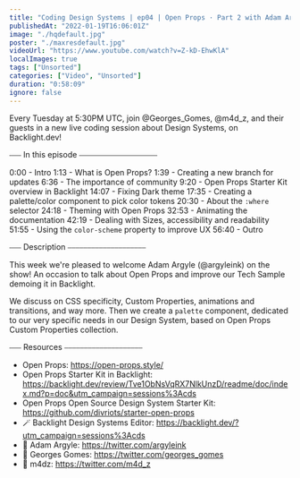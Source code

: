 ```yaml
---
title: "Coding Design Systems | ep04 | Open Props · Part 2 with Adam Argyle"
publishedAt: "2022-01-19T16:06:01Z"
image: "./hqdefault.jpg"
poster: "./maxresdefault.jpg"
videoUrl: "https://www.youtube.com/watch?v=Z-kD-EhwKlA"
localImages: true
tags: ["Unsorted"]
categories: ["Video", "Unsorted"]
duration: "0:58:09"
ignore: false
---
```


Every Tuesday at 5:30PM UTC, join @Georges_Gomes, @m4d_z, and their guests in a new live coding session about Design Systems, on Backlight.dev!

⎯⎯⎯ In this episode ⎯⎯⎯⎯⎯⎯⎯⎯⎯⎯⎯⎯⎯⎯⎯⎯⎯⎯⎯⎯

0:00 - Intro
1:13 - What is Open Props?
1:39 - Creating a new branch for updates
6:36 - The importance of community
9:20 - Open Props Starter Kit overview in Backlight
14:07 - Fixing Dark theme
17:35 - Creating a palette/color component to pick color tokens
20:30 - About the `:where` selector
24:18 - Theming with Open Props
32:53 - Animating the documentation
42:19 - Dealing with Sizes, accessibility and readability
51:55 - Using the `color-scheme` property to improve UX
56:40 - Outro

⎯⎯⎯ Description ⎯⎯⎯⎯⎯⎯⎯⎯⎯⎯⎯⎯⎯⎯⎯⎯⎯⎯⎯⎯

This week we're pleased to welcome Adam Argyle (@argyleink) on the show! An occasion to talk about Open Props and improve our Tech Sample demoing it in Backlight.

We discuss on CSS specificity, Custom Properties, animations and transitions, and way more. Then we create a `palette` component, dedicated to our very specific needs in our Design System, based on Open Props Custom Properties collection.

⎯⎯⎯ Resources ⎯⎯⎯⎯⎯⎯⎯⎯⎯⎯⎯⎯⎯⎯⎯⎯⎯⎯⎯⎯

- Open Props: https://open-props.style/
- Open Props Starter Kit in Backlight: https://backlight.dev/review/Tve1ObNsVqRX7NlkUnzD/readme/doc/index.md?p=doc&utm_campaign=sessions%3Acds
- Open Props Open Source Design System Starter Kit: https://github.com/divriots/starter-open-props
- 🪄 Backlight Design Systems Editor: https://backlight.dev/?utm_campaign=sessions%3Acds
- 🐥 Adam Argyle: https://twitter.com/argyleink
- 🐥 Georges Gomes: https://twitter.com/georges_gomes
- 🐥 m4dz: https://twitter.com/m4d_z
